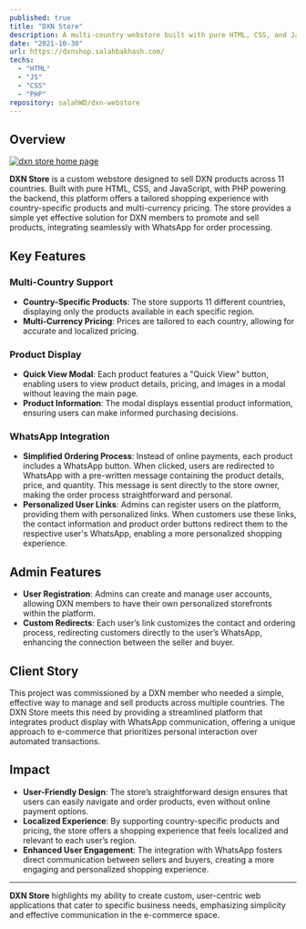 ```yaml
---
published: true
title: "DXN Store"
description: A multi-country webstore built with pure HTML, CSS, and JavaScript, powered by PHP on the backend, designed for selling DXN products with country-specific pricing and personalized user links.
date: "2021-10-30"
url: https://dxnshop.salahbakhash.com/
techs:
  - "HTML"
  - "JS"
  - "CSS"
  - "PHP"
repository: salahWD/dxn-webstore
---
```


## Overview

[![dxn store home page](dxn-store.png)](https://musaad.ai)

**DXN Store** is a custom webstore designed to sell DXN products across 11 countries. Built with pure HTML, CSS, and JavaScript, with PHP powering the backend, this platform offers a tailored shopping experience with country-specific products and multi-currency pricing. The store provides a simple yet effective solution for DXN members to promote and sell products, integrating seamlessly with WhatsApp for order processing.

## Key Features

### **Multi-Country Support**

- **Country-Specific Products**: The store supports 11 different countries, displaying only the products available in each specific region.
- **Multi-Currency Pricing**: Prices are tailored to each country, allowing for accurate and localized pricing.

### **Product Display**

- **Quick View Modal**: Each product features a "Quick View" button, enabling users to view product details, pricing, and images in a modal without leaving the main page.
- **Product Information**: The modal displays essential product information, ensuring users can make informed purchasing decisions.

### **WhatsApp Integration**

- **Simplified Ordering Process**: Instead of online payments, each product includes a WhatsApp button. When clicked, users are redirected to WhatsApp with a pre-written message containing the product details, price, and quantity. This message is sent directly to the store owner, making the order process straightforward and personal.
- **Personalized User Links**: Admins can register users on the platform, providing them with personalized links. When customers use these links, the contact information and product order buttons redirect them to the respective user's WhatsApp, enabling a more personalized shopping experience.

## Admin Features

- **User Registration**: Admins can create and manage user accounts, allowing DXN members to have their own personalized storefronts within the platform.
- **Custom Redirects**: Each user’s link customizes the contact and ordering process, redirecting customers directly to the user’s WhatsApp, enhancing the connection between the seller and buyer.

## Client Story

This project was commissioned by a DXN member who needed a simple, effective way to manage and sell products across multiple countries. The DXN Store meets this need by providing a streamlined platform that integrates product display with WhatsApp communication, offering a unique approach to e-commerce that prioritizes personal interaction over automated transactions.

## Impact

- **User-Friendly Design**: The store’s straightforward design ensures that users can easily navigate and order products, even without online payment options.
- **Localized Experience**: By supporting country-specific products and pricing, the store offers a shopping experience that feels localized and relevant to each user’s region.
- **Enhanced User Engagement**: The integration with WhatsApp fosters direct communication between sellers and buyers, creating a more engaging and personalized shopping experience.

---

**DXN Store** highlights my ability to create custom, user-centric web applications that cater to specific business needs, emphasizing simplicity and effective communication in the e-commerce space.
